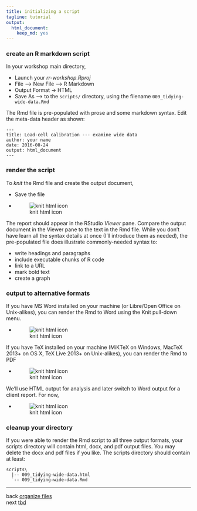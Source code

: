 ```yaml
---
title: initializing a script
tagline: tutorial
output:
  html_document:
    keep_md: yes
---
```



### create an R markdown script 

In your workshop main directory, 

- Launch your *rr-workshop.Rproj* 
- File --> New File --> R Markdown 
- Output Format -> HTML 
- Save As --> to the `scripts/` directory, using the filename  `009_tidying-wide-data.Rmd` 

The Rmd file is pre-populated with prose and some markdown syntax. Edit the meta-data header as shown:

```
---
title: Load-cell calibration --- examine wide data
author: your name
date: 2016-08-24
output: html_document
---
```



### render the script 

To *knit* the Rmd file and create the output document, 

- Save the file 
- ![knit html icon](../resources/images/knit-html-icon.png) 

The report should appear in the RStudio *Viewer* pane. Compare the output document in the Viewer pane to  the text in the Rmd file. While you don't have learn all the syntax details at once (I'll introduce them as needed), the pre-populated file does illustrate commonly-needed syntax to:  

- write headings and paragraphs 
- include executable chunks of R code 
- link to a URL 
- mark bold text  
- create a graph 





### output to alternative formats 

If you have MS Word installed on your machine (or Libre/Open Office on Unix-alikes), you can render the Rmd to Word using the Knit pull-down menu.

- ![knit html icon](../resources/images/knit-word-icon.png) 

If you have TeX installed on your machine (MiKTeX on Windows, MacTeX 2013+ on OS X, TeX Live 2013+ on Unix-alikes), you can render the Rmd to PDF 

- ![knit html icon](../resources/images/knit-pdf-icon.png) 

We'll use HTML output for analysis and later switch to Word output for a client report. For now, 

- ![knit html icon](../resources/images/knit-html-icon.png) 




### cleanup your directory 

If you were able to render the Rmd script to all three output formats, your scripts directory will contain html, docx, and pdf output files. You may delete the docx and pdf files if you like. The scripts directory should contain at least:  

```
scripts\
  |-- 009_tidying-wide-data.html
  `-- 009_tidying-wide-data.Rmd 
```






















<!--
*Save and Knit* anytime you want to see how your changes appear in the output. Remember, this is not a WYSIWYG environment---until you knit it, you won't see it. We could call it WYKIWYS (What You *Knit* Is What You *See*). 









We can dispense with the default prose. In the Rmd file, 

- Delete everything below the YAML header 
- Save and Knit 

-->




--- 
back [organize files](004_organize-files.html)<br> 
next [tbd](tbd.html)




